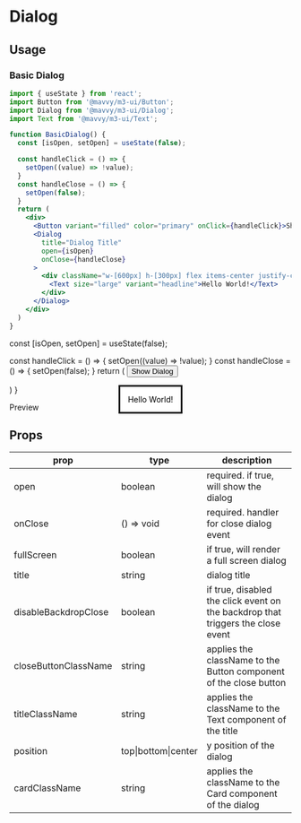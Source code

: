 # Dialog


## Usage

### Basic Dialog

```jsx
import { useState } from 'react';
import Button from '@mavvy/m3-ui/Button';
import Dialog from '@mavvy/m3-ui/Dialog';
import Text from '@mavvy/m3-ui/Text';

function BasicDialog() {
  const [isOpen, setOpen] = useState(false);

  const handleClick = () => {
    setOpen((value) => !value);
  }
  const handleClose = () => {
    setOpen(false);
  }
  return (
    <div>
      <Button variant="filled" color="primary" onClick={handleClick}>Show Dialog</Button>
      <Dialog
        title="Dialog Title"
        open={isOpen}
        onClose={handleClose}
      >
        <div className="w-[600px] h-[300px] flex items-center justify-center flex-col">
          <Text size="large" variant="headline">Hello World!</Text>
        </div>
      </Dialog>
    </div>
  )
}
```

  const [isOpen, setOpen] = useState(false);

  const handleClick = () => {
    setOpen((value) => !value);
  }
  const handleClose = () => {
    setOpen(false);
  }
  return (
    <Preview>
      <Button variant="filled" color="primary" onClick={handleClick}>Show Dialog</Button>
      <Dialog
        title="Dialog Title"
        open={isOpen}
        onClose={handleClose}
      >
        <div className="w-[600px] h-[300px] flex items-center justify-center flex-col">
          <Text size="large" variant="headline">Hello World!</Text>
        </div>
      </Dialog>
    </Preview>
  )
}

Preview

<DialogExample />

## Props

|prop|type|description|
|----|----|-----------|
|open|boolean|required. if true, will show the dialog|
|onClose|() => void| required. handler for close dialog event|
|fullScreen|boolean| if true, will render a full screen dialog|
|title|string|dialog title|
|disableBackdropClose|boolean|if true, disabled the click event on the backdrop that triggers the close event|
|closeButtonClassName|string|applies the className to the Button component of the close button|
|titleClassName|string|applies the className to the Text component of the title|
|position|top\|bottom\|center|y position of the dialog|
|cardClassName|string|applies the className to the Card component of the dialog|
